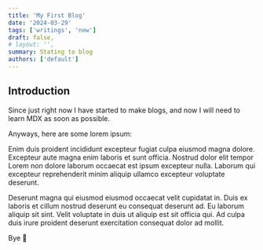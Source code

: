 ```yaml
---
title: 'My First Blog'
date: '2024-03-29'
tags: ['writings', 'new']
draft: false,
# layout: '',
summary: Stating to blog
authors: ['default']
---
```


## Introduction

Since just right now I have started to make blogs, and now I will need to learn MDX as soon as possible.

Anyways, here are some lorem ipsum:

Enim duis proident incididunt excepteur fugiat culpa eiusmod magna dolore. Excepteur aute magna enim laboris et sunt officia. Nostrud dolor elit tempor Lorem non dolore laborum occaecat est ipsum excepteur nulla. Laborum qui excepteur reprehenderit minim aliquip ullamco excepteur voluptate deserunt.

Deserunt magna qui eiusmod eiusmod occaecat velit cupidatat in. Duis ex laboris et cillum nostrud deserunt eu consequat deserunt ad. Eu laborum aliquip sit sint. Velit voluptate in duis ut aliquip est sit officia qui. Ad culpa duis irure proident deserunt exercitation consequat dolor ad mollit.

Bye 👋
